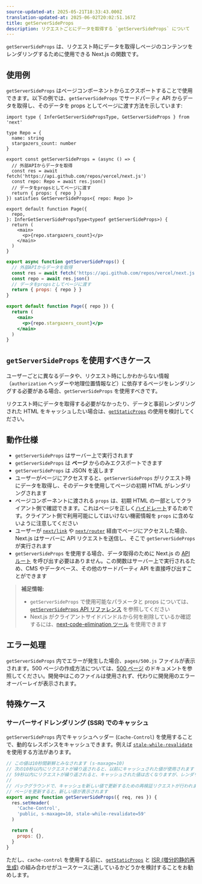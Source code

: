 ```yaml
---
source-updated-at: 2025-05-21T18:33:43.000Z
translation-updated-at: 2025-06-02T20:02:51.167Z
title: getServerSideProps
description: リクエストごとにデータを取得する `getServerSideProps` について
---
```


`getServerSideProps` は、リクエスト時にデータを取得しページのコンテンツをレンダリングするために使用できる Next.js の関数です。

## 使用例

`getServerSideProps` はページコンポーネントからエクスポートすることで使用できます。以下の例では、`getServerSideProps` でサードパーティ API からデータを取得し、そのデータを props としてページに渡す方法を示しています:

```tsx filename="pages/index.tsx" switcher
import type { InferGetServerSidePropsType, GetServerSideProps } from 'next'

type Repo = {
  name: string
  stargazers_count: number
}

export const getServerSideProps = (async () => {
  // 外部APIからデータを取得
  const res = await fetch('https://api.github.com/repos/vercel/next.js')
  const repo: Repo = await res.json()
  // データをpropsとしてページに渡す
  return { props: { repo } }
}) satisfies GetServerSideProps<{ repo: Repo }>

export default function Page({
  repo,
}: InferGetServerSidePropsType<typeof getServerSideProps>) {
  return (
    <main>
      <p>{repo.stargazers_count}</p>
    </main>
  )
}
```

```jsx filename="pages/index.js" switcher
export async function getServerSideProps() {
  // 外部APIからデータを取得
  const res = await fetch('https://api.github.com/repos/vercel/next.js')
  const repo = await res.json()
  // データをpropsとしてページに渡す
  return { props: { repo } }
}

export default function Page({ repo }) {
  return (
    <main>
      <p>{repo.stargazers_count}</p>
    </main>
  )
}
```

## `getServerSideProps` を使用すべきケース

ユーザーごとに異なるデータや、リクエスト時にしかわからない情報（`authorization` ヘッダーや地理位置情報など）に依存するページをレンダリングする必要がある場合、`getServerSideProps` を使用すべきです。

リクエスト時にデータを取得する必要がなかったり、データと事前レンダリングされた HTML をキャッシュしたい場合は、[`getStaticProps`](/docs/pages/building-your-application/data-fetching/get-static-props) の使用を検討してください。

## 動作仕様

- `getServerSideProps` はサーバー上で実行されます
- `getServerSideProps` は **ページ** からのみエクスポートできます
- `getServerSideProps` は JSON を返します
- ユーザーがページにアクセスすると、`getServerSideProps` がリクエスト時にデータを取得し、そのデータを使用してページの初期 HTML がレンダリングされます
- ページコンポーネントに渡される `props` は、初期 HTML の一部としてクライアント側で確認できます。これはページを正しく[ハイドレート](https://react.dev/reference/react-dom/hydrate)するためです。クライアント側で利用可能にしてはいけない機密情報を `props` に含めないように注意してください
- ユーザーが [`next/link`](/docs/pages/api-reference/components/link) や [`next/router`](/docs/pages/api-reference/functions/use-router) 経由でページにアクセスした場合、Next.js はサーバーに API リクエストを送信し、そこで `getServerSideProps` が実行されます
- `getServerSideProps` を使用する場合、データ取得のために Next.js の [API ルート](/docs/pages/building-your-application/routing/api-routes) を呼び出す必要はありません。この関数はサーバー上で実行されるため、CMS やデータベース、その他のサードパーティ API を直接呼び出すことができます

> **補足情報:**
>
> - `getServerSideProps` で使用可能なパラメータと props については、[`getServerSideProps` API リファレンス](/docs/pages/api-reference/functions/get-server-side-props) を参照してください
> - Next.js がクライアントサイドバンドルから何を削除しているか確認するには、[next-code-elimination ツール](https://next-code-elimination.vercel.app/) を使用できます

## エラー処理

`getServerSideProps` 内でエラーが発生した場合、`pages/500.js` ファイルが表示されます。500 ページの作成方法については、[500 ページ](/docs/pages/building-your-application/routing/custom-error#500-page) のドキュメントを参照してください。開発中はこのファイルは使用されず、代わりに開発用のエラーオーバーレイが表示されます。

## 特殊ケース

### サーバーサイドレンダリング (SSR) でのキャッシュ

`getServerSideProps` 内でキャッシュヘッダー (`Cache-Control`) を使用することで、動的なレスポンスをキャッシュできます。例えば [`stale-while-revalidate`](https://web.dev/stale-while-revalidate/) を使用する方法があります。

```jsx
// この値は10秒間新鮮とみなされます (s-maxage=10)
// 次の10秒以内にリクエストが繰り返されると、以前にキャッシュされた値が使用されます
// 59秒以内にリクエストが繰り返されると、キャッシュされた値は古くなりますが、レンダリングには使用されます (stale-while-revalidate=59)
//
// バックグラウンドで、キャッシュを新しい値で更新するための再検証リクエストが行われます
// ページを更新すると、新しい値が表示されます
export async function getServerSideProps({ req, res }) {
  res.setHeader(
    'Cache-Control',
    'public, s-maxage=10, stale-while-revalidate=59'
  )

  return {
    props: {},
  }
}
```

ただし、`cache-control` を使用する前に、[`getStaticProps`](/docs/pages/building-your-application/data-fetching/get-static-props) と [ISR (増分的静的再生成)](/docs/pages/guides/incremental-static-regeneration) の組み合わせがユースケースに適しているかどうかを検討することをお勧めします。